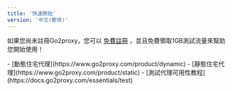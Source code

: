 ```yaml
---
title: '快速開始'
version: '中文(繁体)'
---
```


<Tip>如果您尚未註冊Go2proxy，您可以 [免費註冊](https://www.go2proxy.com/register) ，並且免費領取1GB測試流量來幫助您開始使用！</Tip>

<Steps>
  <Step title="登入">
  </Step>
  <Step title="選擇代理產品">
   <Accordion title="根據業務的需求選擇合適的代理產品">
- [動態住宅代理](https://www.go2proxy.com/product/dynamic)
- [靜態住宅代理](https://www.go2proxy.com/product/static)
</Accordion>
  </Step>
  <Step title="完成代理測試">
     <Accordion title="我的訂單中查看代理資訊，在本地或伺服器上完成調試，確認代理IP可用。">
   -  [測試代理可用性教程](https://docs.go2proxy.com/essentials/test)
  </Accordion>
  </Step>
  <Step title="編寫採集程序抓取">
  </Step>
</Steps>
